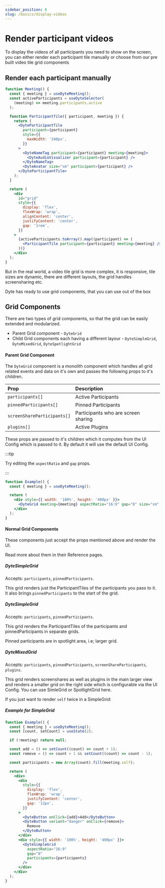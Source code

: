 ```yaml
---
sidebar_position: 8
slug: /basics/display-videos
---
```


# Render participant videos

To display the videos of all participants you need to show on the screen, you
can either render each participant tile manually or choose from our pre built
video tile grid components

## Render each participant manually

```jsx live
function Meeting() {
  const { meeting } = useDyteMeeting();
  const activeParticipants = useDyteSelector(
    (meeting) => meeting.participants.active
  );

  function ParticipantTile({ participant, meeting }) {
    return (
      <DyteParticipantTile
        participant={participant}
        style={{
          maxWidth: '240px',
        }}
      >
        <DyteNameTag participant={participant} meeting={meeting}>
          <DyteAudioVisualizer participant={participant} />
        </DyteNameTag>
        <DyteAvatar size="sm" participant={participant} />
      </DyteParticipantTile>
    );
  }

  return (
    <div
      id="grid"
      style={{
        display: 'flex',
        flexWrap: 'wrap',
        alignContent: 'center',
        justifyContent: 'center',
        gap: '1rem',
      }}
    >
      {activeParticipants.toArray().map((participant) => (
        <ParticipantTile participant={participant} meeting={meeting} />
      ))}
    </div>
  );
}
```

But in the real world, a video tile grid is more complex, it is responsive, tile
sizes are dynamic, there are different layouts, the grid handles screensharing
etc.

Dyte has ready to use grid components, that you can use out of the box

## Grid Components

There are two types of grid components, so that the grid can be easily extended
and modularized.

- Parent Grid component - `DyteGrid`
- Child Grid components each having a different layour - `DyteSimpleGrid`,
  `DyteMixedGrid`, `DyteSpotlightGrid`

#### Parent Grid Component

The `DyteGrid` component is a monolith component which handles all grid related
events and data on it's own and passes the following props to it's children.

| Prop                        | Description                         |
| :-------------------------- | :---------------------------------- |
| `participants[]`            | Active Participants                 |
| `pinnedParticipants[]`      | Pinned Participants                 |
| `screenShareParticipants[]` | Participants who are screen sharing |
| `plugins[]`                 | Active Plugins                      |

These props are passed to it's children which it computes from the UI Config
which is passed to it. By default it will use the default UI Config.

:::tip

Try editing the `aspectRatio` and `gap` props.

:::

```jsx live
function Example() {
  const { meeting } = useDyteMeeting();

  return (
    <div style={{ width: '100%', height: '400px' }}>
      <DyteGrid meeting={meeting} aspectRatio="16:9" gap="8" size="sm" />
    </div>
  );
}
```

#### Normal Grid Components

These components just accept the props mentioned above and render the UI.

Read more about them in their Reference pages.

##### DyteSimpleGrid

Accepts: `participants`, `pinnedParticipants`.

This grid renders just the ParticipantTiles of the participants you pass to it.
It also brings `pinnedParticipants` to the start of the grid.

##### DyteSimpleGrid

Accepts: `participants`, `pinnedParticipants`.

This grid renders the ParticipantTiles of the participants and
pinnedParticipants in separate grids.

Pinned participants are in spotlight area, i.e; larger grid.

##### DyteMixedGrid

Accepts: `participants`, `pinnedParticipants`, `screenShareParticipants`,
`plugins`.

This grid renders screenshares as well as plugins in the main larger view and
renders a smaller grid on the right side which is configurable via the UI
Config. You can use SimleGrid or SpotlightGrid here.

If you just want to render `self` twice in a SimpleGrid:

##### Example for SimpleGrid

```jsx live
function Example() {
  const { meeting } = useDyteMeeting();
  const [count, setCount] = useState(2);

  if (!meeting) return null;

  const add = () => setCount((count) => count + 1);
  const remove = () => count > 1 && setCount((count) => count - 1);

  const participants = new Array(count).fill(meeting.self);

  return (
    <div>
      <div
        style={{
          display: 'flex',
          flexWrap: 'wrap',
          justifyContent: 'center',
          gap: '12px',
        }}
      >
        <DyteButton onClick={add}>Add</DyteButton>
        <DyteButton variant="danger" onClick={remove}>
          Remove
        </DyteButton>
      </div>
      <div style={{ width: '100%', height: '400px' }}>
        <DyteSimpleGrid
          aspectRatio="16:9"
          gap="8"
          participants={participants}
        />
      </div>
    </div>
  );
}
```

<head>
  <title>React UI Kit Render participant videos</title>
</head>
